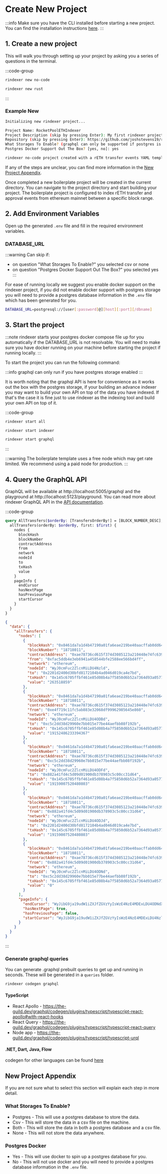 # Create New Project

:::info
Make sure you have the CLI installed before starting a new project.
You can find the installation instructions [here](/docs/introduction/installation).
:::

## 1. Create a new project

This will walk you through setting up your project by asking you a series of questions in the terminal.

:::code-group

```bash [no-code]
rindexer new no-code
```

```bash [rust]
rindexer new rust
```

:::

### Example New

```bash
Initializing new rindexer project...

Project Name: RocketPoolETHIndexer
Project Description (skip by pressing Enter): My first rindexer project
Repository (skip by pressing Enter): https://github.com/joshstevens19/rindexer
What Storages To Enable? (graphql can only be supported if postgres is enabled) [postgres, csv, both, none]: postgres
Postgres Docker Support Out The Box? [yes, no]: yes

rindexer no-code project created with a rETH transfer events YAML template.
```

If any of the steps are unclear, you can find more information in the [New Project Appendix](#new-project-appendix).

Once completed a new boilerplate project will be created in the current directory. You can navigate to the project directory and start building your project.
The boilerplate project is configured to index rETH transfer and approval events from ethereum mainnet between a specific block range.

## 2. Add Environment Variables

Open up the generated `.env` file and fill in the required environment variables.

### DATABASE_URL

:::warning
Can skip if:
- on question "What Storages To Enable?" you selected csv or none
- on question "Postgres Docker Support Out The Box?" you selected yes
:::

For ease of running locally we suggest you enable docker support on the rindexer project, if you did not 
enable docker support with postgres storage you will need to provide a postgres database information in the `.env` file 
which has been generated for you.

```bash
DATABASE_URL=postgresql://[user[:password]@][host][:port][/dbname]
```

## 3. Start the project

:::note
rindexer starts your postgres docker compose file up for you automatically if the DATABASE_URL is not resolvable. 
You will need to make sure you have docker running on your machine before starting the project if running locally.
:::

To start the project you can run the following command:

:::info
graphql can only run if you have postgres storage enabled
:::

It is worth noting that the graphql API is here for convenience as it works out the box with the postgres storage,
if your building an advance indexer you may want to build your own API on top of the data you have indexed.
If that's the case it is fine just to use rindexer as the indexing tool and build your own API on top of it.

:::code-group

```bash [graphql and indexer]
rindexer start all
```

```bash [indexer only]
rindexer start indexer
```

```bash [graphql only]
rindexer start graphql
```

:::

:::warning
The boilerplate template uses a free node which may get rate limited. We recommend using a paid node for production.
:::

## 4. Query the GraphQL API

GraphQL will be available at http://localhost:5005/graphql and the playground at http://localhost:5123/playground.
You can read more about rindexer GraphQL API in the [API documentation](/docs/accessing-data/graphql).

:::code-group

```graphql [request]
query AllTransfers($orderBy: [TransfersOrderBy!] = [BLOCK_NUMBER_DESC], $first: Int = 5) {
  allTransfers(orderBy: $orderBy, first: $first) {
    nodes {
      blockHash
      blockNumber
      contractAddress
      from
      network
      nodeId
      to
      txHash
      value
    }
    pageInfo {
      endCursor
      hasNextPage
      hasPreviousPage
      startCursor
    }
  }
}
```

```json [response]
{
  "data": {
    "allTransfers": {
      "nodes": [
        {
          "blockHash": "0x8461da7a1d4b47190a01fa6eae219be40aacffab0dd64af7259b2d404572c3d9",
          "blockNumber": "18718011",
          "contractAddress": "0xae78736cd615f374d3085123a210448e74fc6393                        ",
          "from": "0xfac5ddb4e3eb6941a458544bfe2588ee566bd4ff",
          "network": "ethereum",
          "nodeId": "WyJ0cmFuc2ZlcnMiLDU4Nzld",
          "to": "0x2201d2400d30bfd8172104b4ad046d019ca4e7bd",
          "txHash": "0x145c6705ffbf461e85d08b4a7f5850d6b52a7364d93a057722ca1194034f3ba4",
          "value": "263518859"
        },
        {
          "blockHash": "0x8461da7a1d4b47190a01fa6eae219be40aacffab0dd64af7259b2d404572c3d9",
          "blockNumber": "18718011",
          "contractAddress": "0xae78736cd615f374d3085123a210448e74fc6393                        ",
          "from": "0xe4f719c11fc5ab883e32068df99962985645e860",
          "network": "ethereum",
          "nodeId": "WyJ0cmFuc2ZlcnMiLDU4ODBd",
          "to": "0xc5c2dd38d29960e7bb015e77be44aefbb08f192b",
          "txHash": "0x145c6705ffbf461e85d08b4a7f5850d6b52a7364d93a057722ca1194034f3ba4",
          "value": "19152486233394367"
        },
        {
          "blockHash": "0x8461da7a1d4b47190a01fa6eae219be40aacffab0dd64af7259b2d404572c3d9",
          "blockNumber": "18718011",
          "contractAddress": "0xae78736cd615f374d3085123a210448e74fc6393                        ",
          "from": "0xc5c2dd38d29960e7bb015e77be44aefbb08f192b",
          "network": "ethereum",
          "nodeId": "WyJ0cmFuc2ZlcnMiLDU4ODFd",
          "to": "0x882a41fd4c5d09d01900db378903c5c00cc31d64",
          "txHash": "0x145c6705ffbf461e85d08b4a7f5850d6b52a7364d93a057722ca1194034f3ba4",
          "value": "19159007520480803"
        },
        {
          "blockHash": "0x8461da7a1d4b47190a01fa6eae219be40aacffab0dd64af7259b2d404572c3d9",
          "blockNumber": "18718011",
          "contractAddress": "0xae78736cd615f374d3085123a210448e74fc6393                        ",
          "from": "0x882a41fd4c5d09d01900db378903c5c00cc31d64",
          "network": "ethereum",
          "nodeId": "WyJ0cmFuc2ZlcnMiLDU4ODJd",
          "to": "0x2201d2400d30bfd8172104b4ad046d019ca4e7bd",
          "txHash": "0x145c6705ffbf461e85d08b4a7f5850d6b52a7364d93a057722ca1194034f3ba4",
          "value": "19159007520480803"
        },
        {
          "blockHash": "0x8461da7a1d4b47190a01fa6eae219be40aacffab0dd64af7259b2d404572c3d9",
          "blockNumber": "18718011",
          "contractAddress": "0xae78736cd615f374d3085123a210448e74fc6393                        ",
          "from": "0x882a41fd4c5d09d01900db378903c5c00cc31d64",
          "network": "ethereum",
          "nodeId": "WyJ0cmFuc2ZlcnMiLDU4ODNd",
          "to": "0xc5c2dd38d29960e7bb015e77be44aefbb08f192b",
          "txHash": "0x145c6705ffbf461e85d08b4a7f5850d6b52a7364d93a057722ca1194034f3ba4",
          "value": "0"
        }
      ],
      "pageInfo": {
        "endCursor": "WyJibG9ja19udW1iZXJfZGVzYyIsWzE4NzE4MDExLDU4ODNdXQ==",
        "hasNextPage": true,
        "hasPreviousPage": false,
        "startCursor": "WyJibG9ja19udW1iZXJfZGVzYyIsWzE4NzE4MDExLDU4NzldXQ=="
      }
    }
  }
}
```

:::

### Generate graphql queries

You can generate .graphql prebuilt queries to get up and running in seconds.
These will be generated in a `queries` folder.

```bash
rindexer codegen graphql
```

#### TypeScript

- React Apollo - https://the-guild.dev/graphql/codegen/plugins/typescript/typescript-react-apollo#with-react-hooks
- React Query - https://the-guild.dev/graphql/codegen/plugins/typescript/typescript-react-query
- Node app - https://the-guild.dev/graphql/codegen/plugins/typescript/typescript-urql

#### .NET, Dart, Java, Flow

codegen for other languages can be found [here](https://the-guild.dev/graphql/codegen)

## New Project Appendix

If you are not sure what to select this section will explain each step in more detail.

### What Storages To Enable?

- Postgres - This will use a postgres database to store the data.
- Csv - This will store the data in a csv file on the machine.
- Both - This will store the data in both a postgres database and a csv file.
- None - This will not store the data anywhere.

### Postgres Docker

- Yes - This will use docker to spin up a postgres database for you.
- No - This will not use docker and you will need to provide a postgres database information in the `.env` file.